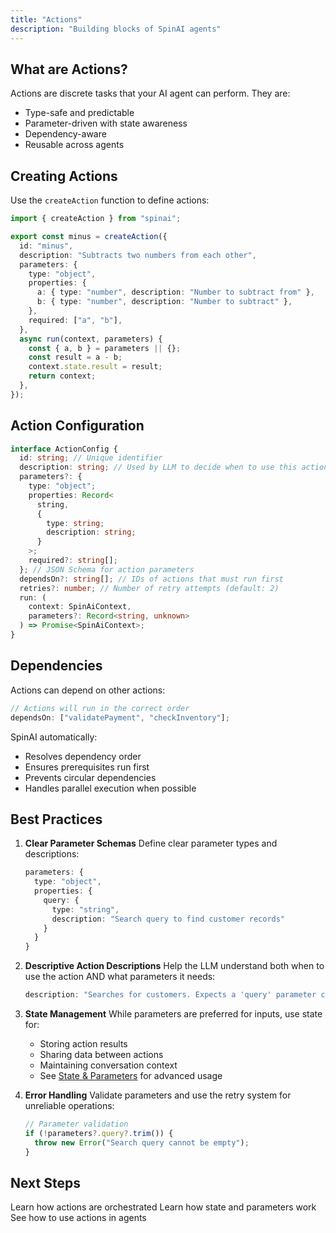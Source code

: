 ```yaml
---
title: "Actions"
description: "Building blocks of SpinAI agents"
---
```


## What are Actions?

Actions are discrete tasks that your AI agent can perform. They are:

- Type-safe and predictable
- Parameter-driven with state awareness
- Dependency-aware
- Reusable across agents

## Creating Actions

Use the `createAction` function to define actions:

```typescript
import { createAction } from "spinai";

export const minus = createAction({
  id: "minus",
  description: "Subtracts two numbers from each other",
  parameters: {
    type: "object",
    properties: {
      a: { type: "number", description: "Number to subtract from" },
      b: { type: "number", description: "Number to subtract" },
    },
    required: ["a", "b"],
  },
  async run(context, parameters) {
    const { a, b } = parameters || {};
    const result = a - b;
    context.state.result = result;
    return context;
  },
});
```

## Action Configuration

```typescript
interface ActionConfig {
  id: string; // Unique identifier
  description: string; // Used by LLM to decide when to use this action
  parameters?: {
    type: "object";
    properties: Record<
      string,
      {
        type: string;
        description: string;
      }
    >;
    required?: string[];
  }; // JSON Schema for action parameters
  dependsOn?: string[]; // IDs of actions that must run first
  retries?: number; // Number of retry attempts (default: 2)
  run: (
    context: SpinAiContext,
    parameters?: Record<string, unknown>
  ) => Promise<SpinAiContext>;
}
```

## Dependencies

Actions can depend on other actions:

```typescript
// Actions will run in the correct order
dependsOn: ["validatePayment", "checkInventory"];
```

SpinAI automatically:

- Resolves dependency order
- Ensures prerequisites run first
- Prevents circular dependencies
- Handles parallel execution when possible

## Best Practices

1. **Clear Parameter Schemas**
   Define clear parameter types and descriptions:

   ```typescript
   parameters: {
     type: "object",
     properties: {
       query: {
         type: "string",
         description: "Search query to find customer records"
       }
     }
   }
   ```

2. **Descriptive Action Descriptions**
   Help the LLM understand both when to use the action AND what parameters it needs:

   ```typescript
   description: "Searches for customers. Expects a 'query' parameter containing search terms like name or email.";
   ```

3. **State Management**
   While parameters are preferred for inputs, use state for:

   - Storing action results
   - Sharing data between actions
   - Maintaining conversation context
   - See [State & Parameters](/core-concepts/state-and-parameters) for advanced usage

4. **Error Handling**
   Validate parameters and use the retry system for unreliable operations:

   ```typescript
   // Parameter validation
   if (!parameters?.query?.trim()) {
     throw new Error("Search query cannot be empty");
   }
   ```

## Next Steps

<CardGroup>
  <Card title="Task Loop" icon="arrows-spin" href="/core-concepts/task-loop">
    Learn how actions are orchestrated
  </Card>
  <Card
    title="State & Parameters"
    icon="arrows-spin"
    href="/core-concepts/state-and-parameters"
  >
    Learn how state and parameters work
  </Card>
  <Card title="Agents" icon="robot" href="/core-concepts/agents">
    See how to use actions in agents
  </Card>
</CardGroup>
